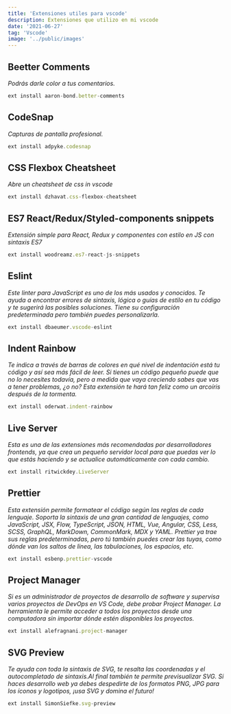 ```yaml
---
title: 'Extensiones utiles para vscode'
description: Extensiones que utilizo en mi vscode
date: '2021-06-27'
tag: 'Vscode'
image: '../public/images'
---
```


## Beetter Comments

*Podrás darle color a tus comentarios.*

```javascript
ext install aaron-bond.better-comments
```

## CodeSnap

*Capturas de pantalla profesional.*

```javascript
ext install adpyke.codesnap
```

## CSS Flexbox Cheatsheet

*Abre un cheatsheet de css in vscode*

```javascript
ext install dzhavat.css-flexbox-cheatsheet
```

## ES7 React/Redux/Styled-components snippets

*Extensión simple para React, Redux y componentes con estilo en JS con sintaxis ES7*

```javascript
ext install woodreamz.es7-react-js-snippets
```

## Eslint

*Este linter para JavaScript es uno de los más usados y conocidos. Te ayuda a encontrar errores de sintaxis, lógica o guías de estilo en tu código y te sugerirá las posibles soluciones. Tiene su configuración predeterminada pero también puedes personalizarla.*

```javascript
ext install dbaeumer.vscode-eslint
```

## Indent Rainbow

*Te indica a través de barras de colores en qué nivel de indentación está tu código y así sea más fácil de leer. Si tienes un código pequeño puede que no lo necesites todavía, pero a medida que vaya creciendo sabes que vas a tener problemas, ¿o no? Esta extensión te hará tan feliz como un arcoíris después de la tormenta.*

```javascript
ext install oderwat.indent-rainbow
```

## Live Server

*Esta es una de las extensiones más recomendadas por desarrolladores frontends, ya que crea un pequeño servidor local para que puedas ver lo que estás haciendo y se actualice automáticamente con cada cambio.*

```javascript
ext install ritwickdey.LiveServer
```

## Prettier

*Esta extensión permite formatear el código según las reglas de cada lenguaje. Soporta la sintaxis de una gran cantidad de lenguajes, como JavaScript, JSX, Flow, TypeScript, JSON, HTML, Vue, Angular, CSS, Less, SCSS, GraphQL, MarkDown, CommonMark, MDX y YAML. Prettier ya trae sus reglas predeterminadas, pero tú también puedes crear las tuyas, como dónde van los saltos de línea, las tabulaciones, los espacios, etc.*

```javascript
ext install esbenp.prettier-vscode
```

## Project Manager

 *Si es un administrador de proyectos de desarrollo de software y supervisa varios proyectos de DevOps en VS Code, debe probar Project Manager. La herramienta le permite acceder a todos los proyectos desde una computadora sin importar dónde estén disponibles los proyectos.*

 ```javascript
ext install alefragnani.project-manager
```

## SVG Preview

*Te ayuda con toda la sintaxis de SVG, te resalta las coordenadas y el autocompletado de sintaxis.Al final también te permite previsualizar SVG. Si haces desarrollo web ya debes despedirte de los formatos PNG, JPG para los íconos y logotipos, ¡usa SVG y domina el futuro!*

```javascript
ext install SimonSiefke.svg-preview
```